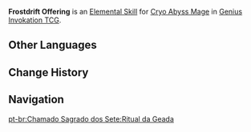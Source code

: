 {{Genius Invokation TCG Skill Infobox
|image      = Frostdrift Offering Character Card Skill.png
|type       = Elemental Skill
|character  = Cryo Abyss Mage
|element    = Cryo
|matching   = 3
|effect     = Deals 3 {{Color|Cryo DMG}}.
|order      = 2
}}
'''Frostdrift Offering''' is an [[Character Card Elemental Skill|Elemental Skill]] for [[Cryo Abyss Mage (Character Card)|Cryo Abyss Mage]] in [[Genius Invokation TCG]].

==Other Languages==
{{Other Languages
|en      = Frostdrift Offering
|zhs     = 凝华的祭法
|zhs_rm  = Nínghuá de Jìfǎ
|zht     = 凝華的祭法
|zht_rm  = Nínghuá de Jìfǎ
|zh_tl   = Sacrificial Law of {{w|Deposition (phase transition)|Deposition}}
|ja      = 氷華の祭法
|ja_rm   = Hyouka no Seihou{{Assumed}}
|ja_tl   = Ice Bloom Ritual
|ko      = 승화의 마법
|ko_rm   = Seunghwa-ui Mabeop
|ko_tl   = Magic of Freezing
|es      = Ofrenda helada
|es_tl   = Frozen Offering
|fr      = Offrande de givre
|fr_tl   = Offering of Frost
|ru      = Воздаяние морозу
|ru_tl   = Frost Retribution
|th      = Frostdrift Offering
|vi      = Nghi Thức Băng Giá
|vi_tl   = 
|de      = Opferritual des Eisschimmers
|de_tl   = Sacrificial Ritual of the Ice Shimmer
|id      = Frostdrift Offering
|pt      = Ritual da Geada
|pt_tl   = 
|tr      = Buz Ayini
|tr_tl   = 
|it      = Rituale della sublimazione
|it_tl   = Ritual of Sublimation
}}

==Change History==
{{Change History|3.3}}

==Navigation==
{{Genius Invokation TCG Skill Navbox|Cryo Abyss Mage}}
[[pt-br:Chamado Sagrado dos Sete:Ritual da Geada]]